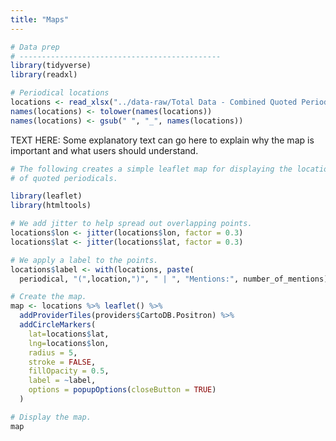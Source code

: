 ```yaml
---
title: "Maps"
---
```


```r
# Data prep
# ---------------------------------------------
library(tidyverse)
library(readxl)

# Periodical locations
locations <- read_xlsx("../data-raw/Total Data - Combined Quoted Periodicals.xlsx")
names(locations) <- tolower(names(locations))
names(locations) <- gsub(" ", "_", names(locations))
```

TEXT HERE: Some explanatory text can go here to explain why the map is important and what users should understand.

```r
# The following creates a simple leaflet map for displaying the location 
# of quoted periodicals. 

library(leaflet)
library(htmltools)

# We add jitter to help spread out overlapping points.
locations$lon <- jitter(locations$lon, factor = 0.3) 
locations$lat <- jitter(locations$lat, factor = 0.3) 

# We apply a label to the points.
locations$label <- with(locations, paste(
  periodical, "(",location,")", " | ", "Mentions:", number_of_mentions))

# Create the map. 
map <- locations %>% leaflet() %>% 
  addProviderTiles(providers$CartoDB.Positron) %>% 
  addCircleMarkers(
    lat=locations$lat, 
    lng=locations$lon,
    radius = 5,
    stroke = FALSE,
    fillOpacity = 0.5,
    label = ~label,
    options = popupOptions(closeButton = TRUE)
  ) 

# Display the map.
map
```